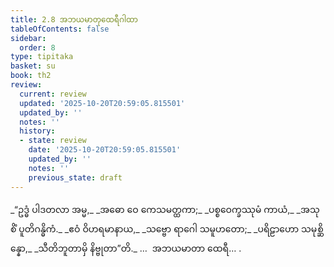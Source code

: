 ```yaml
---
title: 2.8 အဘယမာတုထေရီဂါထာ
tableOfContents: false
sidebar:
  order: 8
type: tipitaka
basket: su
book: th2
review:
  current: review
  updated: '2025-10-20T20:59:05.815501'
  updated_by: ''
  notes: ''
  history:
  - state: review
    date: '2025-10-20T20:59:05.815501'
    updated_by: ''
    notes: ''
    previous_state: draft
---
```



<DynamicBreadcrumb />


<ReviewStatus review={frontmatter.review} showDetails={true} />

<HypothesisAnnotation frontmatter={frontmatter} />

<Division number="33" book="th2" e="ch" v="19" p="382">

<Paragraph number="60" type="verses" book="th2">
_“ဥဒ္ဓံ ပါဒတလာ အမ္မ,_  
_အဓော ဝေ ကေသမတ္ထကာ;_  
_ပစ္စဝေက္ခဿုမံ ကာယံ,_  
_အသုစိံ ပူတိဂန္ဓိကံ._  

</Paragraph>

</Division>
<Division number="34" book="th2" e="ch" v="19" p="383">

<Paragraph number="61" type="verses" book="th2">
_ဧဝံ ဝိဟရမာနာယ,_  
_သဗ္ဗော ရာဂေါ သမူဟတော;_  
_ပရိဠာဟော သမုစ္ဆိန္နော,_  
_သီတိဘူတာမှိ နိဗ္ဗုတာ”တိ._  


</Paragraph>
</Division>

<Paragraph number="62" type="center" book="th2">
…  အဘယမာတာ ထေရီ… .
</Paragraph>